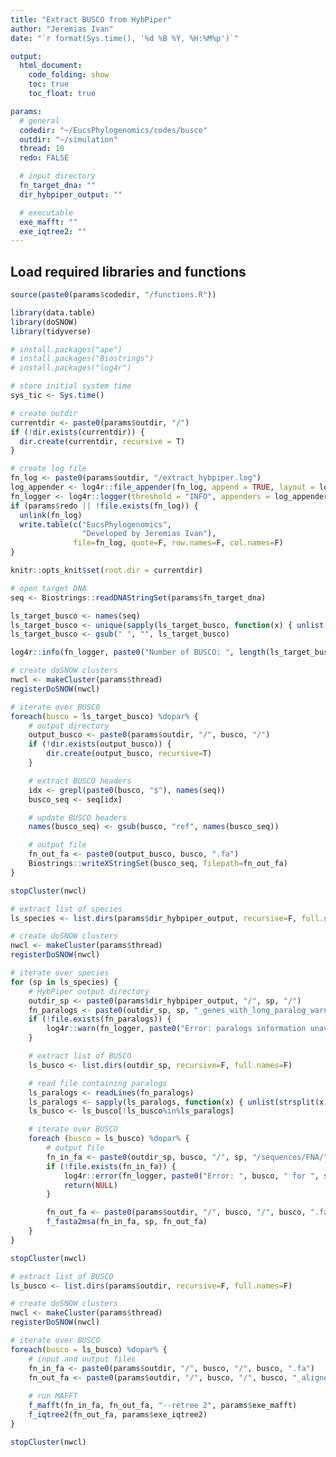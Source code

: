 ```yaml
---
title: "Extract BUSCO from HybPiper"
author: "Jeremias Ivan"
date: "`r format(Sys.time(), '%d %B %Y, %H:%M%p')`"

output:
  html_document:
    code_folding: show
    toc: true
    toc_float: true

params:
  # general
  codedir: "~/EucsPhylogenomics/codes/busco"
  outdir: "~/simulation"
  thread: 10
  redo: FALSE

  # input directory
  fn_target_dna: ""
  dir_hybpiper_output: ""

  # executable
  exe_mafft: ""
  exe_iqtree2: ""
---
```


## Load required libraries and functions
```r
source(paste0(params$codedir, "/functions.R"))

library(data.table)
library(doSNOW)
library(tidyverse)
```

```r
# install.packages("ape")
# install.packages("Biostrings")
# install.packages("log4r")

# store initial system time
sys_tic <- Sys.time()

# create outdir
currentdir <- paste0(params$outdir, "/")
if (!dir.exists(currentdir)) {
  dir.create(currentdir, recursive = T)
}

# create log file
fn_log <- paste0(params$outdir, "/extract_hybpiper.log")
log_appender <- log4r::file_appender(fn_log, append = TRUE, layout = log4r::default_log_layout())
fn_logger <- log4r::logger(threshold = "INFO", appenders = log_appender)
if (params$redo || !file.exists(fn_log)) {
  unlink(fn_log)
  write.table(c("EucsPhylogenomics",
                "Developed by Jeremias Ivan"),
              file=fn_log, quote=F, row.names=F, col.names=F)
}

knitr::opts_knit$set(root.dir = currentdir)
```

```r
# open target DNA
seq <- Biostrings::readDNAStringSet(params$fn_target_dna)

ls_target_busco <- names(seq)
ls_target_busco <- unique(sapply(ls_target_busco, function(x) { unlist(strsplit(x, "-"))[2] }))
ls_target_busco <- gsub(" ", "", ls_target_busco)

log4r::info(fn_logger, paste0("Number of BUSCO: ", length(ls_target_busco)))

# create doSNOW clusters
nwcl <- makeCluster(params$thread)
registerDoSNOW(nwcl)

# iterate over BUSCO
foreach(busco = ls_target_busco) %dopar% {
    # output directory
    output_busco <- paste0(params$outdir, "/", busco, "/")
    if (!dir.exists(output_busco)) {
        dir.create(output_busco, recursive=T)
    }

    # extract BUSCO headers
    idx <- grepl(paste0(busco, "$"), names(seq))
    busco_seq <- seq[idx]

    # update BUSCO headers
    names(busco_seq) <- gsub(busco, "ref", names(busco_seq))

    # output file
    fn_out_fa <- paste0(output_busco, busco, ".fa")
    Biostrings::writeXStringSet(busco_seq, filepath=fn_out_fa)
}

stopCluster(nwcl)
```

```r
# extract list of species
ls_species <- list.dirs(params$dir_hybpiper_output, recursive=F, full.names=F)

# create doSNOW clusters
nwcl <- makeCluster(params$thread)
registerDoSNOW(nwcl)

# iterate over species
for (sp in ls_species) {
    # HybPiper output directory
    outdir_sp <- paste0(params$dir_hybpiper_output, "/", sp, "/")
    fn_paralogs <- paste0(outdir_sp, sp, "_genes_with_long_paralog_warnings.txt")
    if (!file.exists(fn_paralogs)) {
        log4r::warn(fn_logger, paste0("Error: paralogs information unavailable for ", sp))
    }

    # extract list of BUSCO
    ls_busco <- list.dirs(outdir_sp, recursive=F, full.names=F)

    # read file containing paralogs
    ls_paralogs <- readLines(fn_paralogs)
    ls_paralogs <- sapply(ls_paralogs, function(x) { unlist(strsplit(x, "-"))[2] })
    ls_busco <- ls_busco[!ls_busco%in%ls_paralogs]

    # iterate over BUSCO
    foreach (busco = ls_busco) %dopar% {
        # output file
        fn_in_fa <- paste0(outdir_sp, busco, "/", sp, "/sequences/FNA/", busco, ".FNA")
        if (!file.exists(fn_in_fa)) {
            log4r::error(fn_logger, paste0("Error: ", busco, " for ", sp))
            return(NULL)
        }

        fn_out_fa <- paste0(params$outdir, "/", busco, "/", busco, ".fa")
        f_fasta2msa(fn_in_fa, sp, fn_out_fa)
    }
}

stopCluster(nwcl)
```

```r
# extract list of BUSCO
ls_busco <- list.dirs(params$outdir, recursive=F, full.names=F)

# create doSNOW clusters
nwcl <- makeCluster(params$thread)
registerDoSNOW(nwcl)

# iterate over BUSCO
foreach(busco = ls_busco) %dopar% {
    # input and output files
    fn_in_fa <- paste0(params$outdir, "/", busco, "/", busco, ".fa")
    fn_out_fa <- paste0(params$outdir, "/", busco, "/", busco, "_aligned.fa")
    
    # run MAFFT
    f_mafft(fn_in_fa, fn_out_fa, "--retree 2", params$exe_mafft)
    f_iqtree2(fn_out_fa, params$exe_iqtree2)
}

stopCluster(nwcl)
```